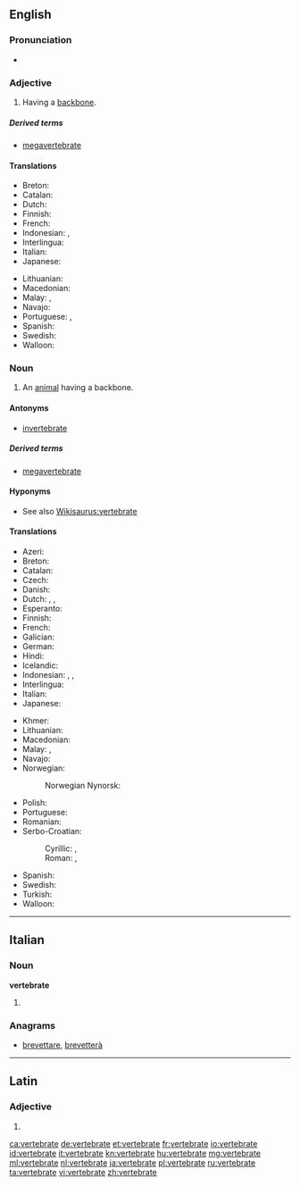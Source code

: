 ==English==

===Pronunciation===
* {{IPA|/ˈvɛɹ.tɪ.bɹeɪt/|lang=en}}

===Adjective===
{{en-adj|-}}

# Having a [[backbone]].

=====Derived terms=====
* [[megavertebrate]]

====Translations====
{{trans-top|having a backbone}}
* Breton: {{t-|br|mellkeinek}}
* Catalan: {{t+|ca|vertebrat}}
* Dutch: {{t+|nl|gewerveld}}
* Finnish: {{t-|fi|selkärankainen}}
* French: {{t+|fr|vertébré}}
* Indonesian: {{t-|id|bertulang belakang}}, {{t+|id|vertebrata}}
* Interlingua: {{t-|ia|vertebrate}}
* Italian: {{t+|it|vertebrato}}
* Japanese: {{t-|ja|脊椎|tr=せきつい, sekitsui}}
{{trans-mid}}
* Lithuanian: {{t+|lt|stuburinis|m}}
* Macedonian: {{t-|mk|’рбетнички|m|tr='rbétnički}}
* Malay: {{t-|ms|bertulang belakang}}, {{t-|ms|vertebrat}}
* Navajo: {{tø|nv|bíígháán dahólónígíí}}
* Portuguese: {{t+|pt|vertebrado|m}}, {{t-|pt|vertebrada|f}}
* Spanish: {{t+|es|vertebrado}}
* Swedish: {{t+|sv|ryggradsdjur|n}}
* Walloon: {{t+|wa|cronzoxhî}}
{{trans-bottom}}

===Noun===
{{en-noun}}

# An [[animal]] having a backbone.

====Antonyms====
* [[invertebrate]]

=====Derived terms=====
* [[megavertebrate]]

====Hyponyms====
* See also [[Wikisaurus:vertebrate]]

====Translations====
{{trans-top|an animal having a backbone}}
* Azeri: {{t-|az|onurğalı}}
* Breton: {{t-|br|mellkeineg|m}}
* Catalan: {{t+|ca|vertebrat}}
* Czech: {{t-|cs|obratlovec|m}}
* Danish: {{t-|da|hvirveldyr|n}}
* Dutch: {{t+|nl|gewervelde}}, {{t-|nl|werveldier|n}}, {{t-|nl|vertebraat|m}}
* Esperanto: {{t-|eo|vertebrulo}}
* Finnish: {{t-|fi|selkärankainen}}
* French: {{t+|fr|vertébré|m}}
* Galician: {{t-|gl|vertebrado|m}}
* German: {{t+|de|Wirbeltier|n}}
* Hindi: {{t-|hi|कशेरुकी जीव}}
* Icelandic: {{t-|is|hryggleysingjar}}
* Indonesian: {{t+|id|vertebrata}}, {{t-|id|hewan vertebrata}}, {{t-|id|hewan bertulang belakang}}
* Interlingua: {{t-|ia|vertebrato}}
* Italian: {{t+|it|vertebrato}}
* Japanese: {{t+|ja|脊椎動物|tr=せきついどうぶつ, sekitsui dōbutsu}}
{{trans-mid}}
* Khmer: {{t-|km|សត្វឆ្អឹងកង|tr=sat che eng kong|sc=Khmr}}
* Lithuanian: {{t+|lt|stuburinis|m}}
* Macedonian: {{t-|mk|’рбетник|m|tr='rbetnik}}
* Malay: {{t-|ms|haiwan vertebrat}}, {{t-|ms|vertebrat}}
* Navajo: {{tø|nv|naaldeehii bitsʼin dahólónígíí}}
* Norwegian:
*: Norwegian Nynorsk: {{t-|nn|virveldyr}}
* Polish: {{t+|pl|kręgowiec|m}}
* Portuguese: {{t+|pt|vertebrado|m}}
* Romanian: {{t+|ro|vertebrat|n}}
* Serbo-Croatian:
*: Cyrillic: {{t-|sh|краљешњак|m|alt=крáљешњак|sc=Cyrl}}, {{t-|sh|кичмењак|m|sc=Cyrl}}
*: Roman: {{t-|sh|kralješnjak|m|alt=králješnjak}}, {{t-|sh|kičmenjak|m}}
* Spanish: {{t+|es|vertebrado}}
* Swedish: {{t+|sv|ryggradsdjur|n}}
* Turkish: {{t+|tr|omurgalı}}
* Walloon: {{t+|wa|cronzoxhî}}
{{trans-bottom}}

----

==Italian==

===Noun===
'''vertebrate''' {{f}}

# {{plural of|vertebrato|lang=it}}

===Anagrams===
* [[brevettare#Italian|brevettare]], [[brevetterà#Italian|brevetterà]]

----

==Latin==

===Adjective===
{{la-adj-form|vertebrāte}}

# {{inflection of|vertebratus|vertebrātus|voc|m|s|lang=la}}

[[ca:vertebrate]]
[[de:vertebrate]]
[[et:vertebrate]]
[[fr:vertebrate]]
[[io:vertebrate]]
[[id:vertebrate]]
[[it:vertebrate]]
[[kn:vertebrate]]
[[hu:vertebrate]]
[[mg:vertebrate]]
[[ml:vertebrate]]
[[nl:vertebrate]]
[[ja:vertebrate]]
[[pl:vertebrate]]
[[ru:vertebrate]]
[[ta:vertebrate]]
[[vi:vertebrate]]
[[zh:vertebrate]]